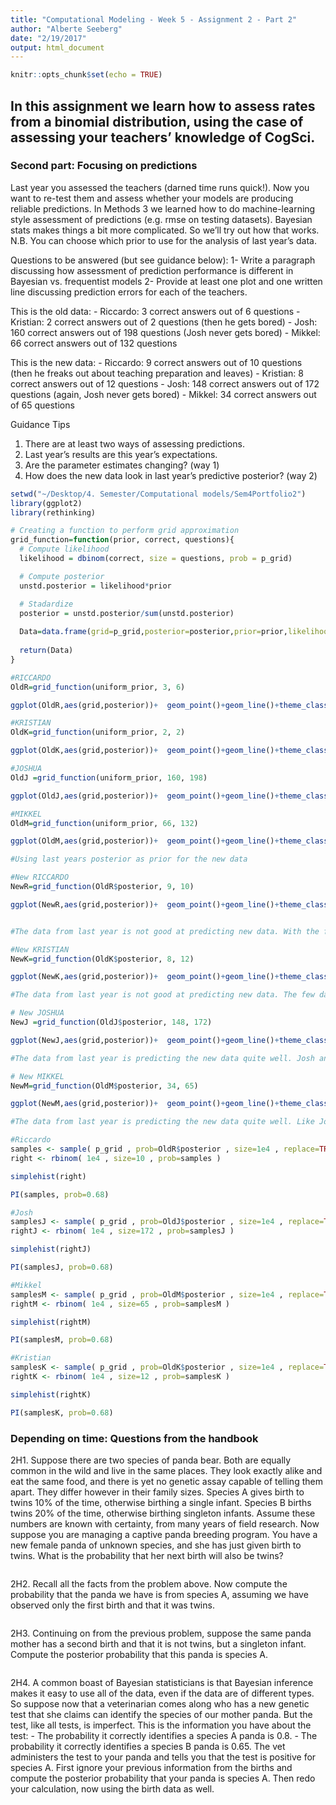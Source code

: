 ```yaml
---
title: "Computational Modeling - Week 5 - Assignment 2 - Part 2"
author: "Alberte Seeberg"
date: "2/19/2017"
output: html_document
---
```


```r
knitr::opts_chunk$set(echo = TRUE)
```

## In this assignment we learn how to assess rates from a binomial distribution, using the case of assessing your teachers' knowledge of CogSci.

### Second part: Focusing on predictions

Last year you assessed the teachers (darned time runs quick!). Now you want to re-test them and assess whether your models are producing reliable predictions. In Methods 3 we learned how to do machine-learning style assessment of predictions (e.g. rmse on testing datasets). Bayesian stats makes things a bit more complicated. So we'll try out how that works. N.B. You can choose which prior to use for the analysis of last year's data.

Questions to be answered (but see guidance below):
1- Write a paragraph discussing how assessment of prediction performance is different in Bayesian vs. frequentist models
2- Provide at least one plot and one written line discussing prediction errors for each of the teachers.

This is the old data:
- Riccardo: 3 correct answers out of 6 questions
- Kristian: 2 correct answers out of 2 questions (then he gets bored)
- Josh: 160 correct answers out of 198 questions (Josh never gets bored)
- Mikkel: 66 correct answers out of 132 questions

This is the new data:
- Riccardo: 9 correct answers out of 10 questions (then he freaks out about teaching preparation and leaves)
- Kristian: 8 correct answers out of 12 questions
- Josh: 148 correct answers out of 172 questions (again, Josh never gets bored)
- Mikkel: 34 correct answers out of 65 questions

Guidance Tips

1. There are at least two ways of assessing predictions.
2. Last year's results are this year's expectations.
3. Are the parameter estimates changing? (way 1)
4. How does the new data look in last year's predictive posterior? (way 2)


```r

setwd("~/Desktop/4. Semester/Computational models/Sem4Portfolio2")
library(ggplot2)
library(rethinking)

# Creating a function to perform grid approximation
grid_function=function(prior, correct, questions){
  # Compute likelihood
  likelihood = dbinom(correct, size = questions, prob = p_grid)

  # Compute posterior 
  unstd.posterior = likelihood*prior

  # Stadardize
  posterior = unstd.posterior/sum(unstd.posterior)
  
  Data=data.frame(grid=p_grid,posterior=posterior,prior=prior,likelihood=likelihood)
  
  return(Data)
}

#RICCARDO
OldR=grid_function(uniform_prior, 3, 6)

ggplot(OldR,aes(grid,posterior))+  geom_point()+geom_line()+theme_classic()+  geom_line(aes(grid,prior/dens),color='red')+  xlab("Knowledge of CogSci")+ ylab("posterior probability") + ggtitle("Riccardo")

#KRISTIAN
OldK=grid_function(uniform_prior, 2, 2)

ggplot(OldK,aes(grid,posterior))+  geom_point()+geom_line()+theme_classic()+  geom_line(aes(grid,prior/dens),color='red')+  xlab("Knowledge of CogSci")+ ylab("posterior probability") + ggtitle("Kristian")

#JOSHUA
OldJ =grid_function(uniform_prior, 160, 198)

ggplot(OldJ,aes(grid,posterior))+  geom_point()+geom_line()+theme_classic()+  geom_line(aes(grid,prior/dens),color='red')+  xlab("Knowledge of CogSci")+ ylab("posterior probability") + ggtitle("Josh")

#MIKKEL
OldM=grid_function(uniform_prior, 66, 132)

ggplot(OldM,aes(grid,posterior))+  geom_point()+geom_line()+theme_classic()+  geom_line(aes(grid,prior/dens),color='red')+  xlab("Knowledge of CogSci")+ ylab("posterior probability") + ggtitle("Mikkel")

#Using last years posterior as prior for the new data

#New RICCARDO
NewR=grid_function(OldR$posterior, 9, 10)

ggplot(NewR,aes(grid,posterior))+  geom_point()+geom_line()+theme_classic()+  geom_line(aes(grid,prior),color='red')+  xlab("Knowledge of CogSci")+ ylab("posterior probability") + ggtitle("Riccardo")


#The data from last year is not good at predicting new data. With the few datapoints from last year, it left much uncertainty. The new data implies Riccardo to be better than chance, which was the assumption from last year.

#New KRISTIAN
NewK=grid_function(OldK$posterior, 8, 12)

ggplot(NewK,aes(grid,posterior))+  geom_point()+geom_line()+theme_classic()+  geom_line(aes(grid,prior),color='red')+  xlab("Knowledge of CogSci")+ ylab("posterior probability") + ggtitle("Kristian")

#The data from last year is not good at predicting new data. The few datapoints from last year left much uncertainty. The new data gives a more certain estimate of Kristians actual knowledge of cog-sci. 

# New JOSHUA
NewJ =grid_function(OldJ$posterior, 148, 172)

ggplot(NewJ,aes(grid,posterior))+  geom_point()+geom_line()+theme_classic()+  geom_line(aes(grid,prior),color='red')+  xlab("Knowledge of CogSci")+ ylab("posterior probability") + ggtitle("Josh")

#The data from last year is predicting the new data quite well. Josh answered many questions last year, which gave a more certain estimate. The new data lies close the what whas expected. The new data has both increased the probability of Joshua's knowledge of cog-sci to be well above chance, as well as increased percentage of actual knowledge of cog-sci.

# New MIKKEL
NewM=grid_function(OldM$posterior, 34, 65)

ggplot(NewM,aes(grid,posterior))+  geom_point()+geom_line()+theme_classic()+  geom_line(aes(grid,prior),color='red')+  xlab("Knowledge of CogSci")+ ylab("posterior probability") + ggtitle("Mikkel")

#The data from last year is predicting the new data quite well. Like Joshua, Mikkel answered a lot of questions last year. The new data confirms the assumption, that Mikkel's knowledge of cog-sci is around chance level. The uncertainty has decreased a tiny bit. 

#Riccardo
samples <- sample( p_grid , prob=OldR$posterior , size=1e4 , replace=TRUE )
right <- rbinom( 1e4 , size=10 , prob=samples ) 

simplehist(right)

PI(samples, prob=0.68)

#Josh
samplesJ <- sample( p_grid , prob=OldJ$posterior , size=1e4 , replace=TRUE )
rightJ <- rbinom( 1e4 , size=172 , prob=samplesJ ) 

simplehist(rightJ)

PI(samplesJ, prob=0.68)

#Mikkel
samplesM <- sample( p_grid , prob=OldM$posterior , size=1e4 , replace=TRUE )
rightM <- rbinom( 1e4 , size=65 , prob=samplesM ) 

simplehist(rightM)

PI(samplesM, prob=0.68)

#Kristian
samplesK <- sample( p_grid , prob=OldK$posterior , size=1e4 , replace=TRUE )
rightK <- rbinom( 1e4 , size=12 , prob=samplesK ) 

simplehist(rightK)

PI(samplesK, prob=0.68)
```

### Depending on time: Questions from the handbook
2H1. Suppose there are two species of panda bear. Both are equally common in the wild and live in the same places. They look exactly alike and eat the same food, and there is yet no genetic assay capable of telling them apart. They differ however in their family sizes. Species A gives birth to twins 10% of the time, otherwise birthing a single infant. Species B births twins 20% of the time, otherwise birthing singleton infants. Assume these numbers are known with certainty, from many years of field research.
Now suppose you are managing a captive panda breeding program. You have a new female panda of unknown species, and she has just given birth to twins. What is the probability that her next birth will also be twins?

```r

```

2H2. Recall all the facts from the problem above. Now compute the probability that the panda we have is from species A, assuming we have observed only the first birth and that it was twins.

```r

```

2H3. Continuing on from the previous problem, suppose the same panda mother has a second birth and that it is not twins, but a singleton infant. Compute the posterior probability that this panda is species A.

```r

```

2H4. A common boast of Bayesian statisticians is that Bayesian inference makes it easy to use all of the data, even if the data are of different types. So suppose now that a veterinarian comes along who has a new genetic test that she claims can identify the species of our mother panda. But the test, like all tests, is imperfect. This is the information you have about the test:
- The probability it correctly identifies a species A panda is 0.8.
- The probability it correctly identifies a species B panda is 0.65.
The vet administers the test to your panda and tells you that the test is positive for species A. First ignore your previous information from the births and compute the posterior probability that your panda is species A. Then redo your calculation, now using the birth data as well.

```r

```
